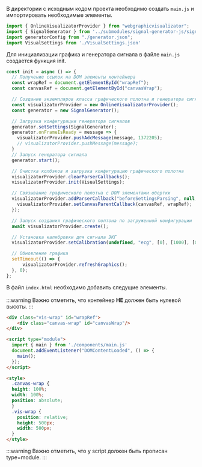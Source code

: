 В директории с исходным кодом проекта необходимо создать `main.js` и импортировать необходимые элементы.
```js
import { OnlineVisualizatorProvider } from "webgraphicvisualizator";
import { SignalGenerator } from '../submodules/signal-generator-js/signal-generator';
import generatorConfig from "./generator.json";
import VisualSettings from './VisualSettings.json'
```
Для инициализации графика и генератора сигнала в файле `main.js` создается функция init.
```js
const init = async () => {
  // Получение ссылок на DOM элементы контейнера
  const wrapRef = document.getElementById("wrapRef");
  const canvasRef = document.getElementById("canvasWrap");

  // Создание экземпляров класса графического полотна и генератора сигналов
  const visualizatorProvider = new OnlineVisualizatorProvider();
  const generator = new SignalGenerator();

  // Загрузка конфигурации генератора сигналов
  generator.setSettings(SignalGenerator);
  generator.onFrameIsReady = message => {
    visualizatorProvider.pushAdcMessage(message, 1372205);
    // visualizatorProvider.pushMessage(message);
  }
  // Запуск генератора сигнала
  generator.start();

  // Очистка колбэков и загрузка конфигурацию графического полотна
  visualizatorProvider.clearParserCallbacks();
  visualizatorProvider.init(VisualSettings);

  // Связывание графического полотна с DOM элементами обертки
  visualizatorProvider.addParserCallback("beforeSettingsParsing", null, () => {
    visualizatorProvider.setCanvasParentCallback(canvasRef, wrapRef);
  });

  // Запуск создания графического полтона по загруженной конфигурации
  await visualizatorProvider.create();

  // Установка калибровки для сигнала ЭКГ
  visualizatorProvider.setCalibration(undefined, "ecg", [0], [1000], [0]);

  // Обновление графика
  setTimeout(() => {
      visualizatorProvider.refreshGraphics();
  }, 0);
};
```
В файл `index.html` необходимо добавить следущие элементы.
\
\
:::warning
Важно отметить, что контейнер **НЕ** должен быть нулевой высоты.
:::
```html
<div class="vis-wrap" id="wrapRef">
    <div class="canvas-wrap" id="canvasWrap"/>
</div>

<script type="module">
  import { main } from './components/main.js'
  document.addEventListener("DOMContentLoaded", () => {
    main();
  });
</script>

<style>
  .canvas-wrap {
  height: 100%;
  width: 100%;
  position: absolute;
  }
  .vis-wrap {
    position: relative;
    height: 500px;
    width: 500px;
  }
</style>
```
:::warning
Важно отметить, что у script должен быть прописан type=module.
:::